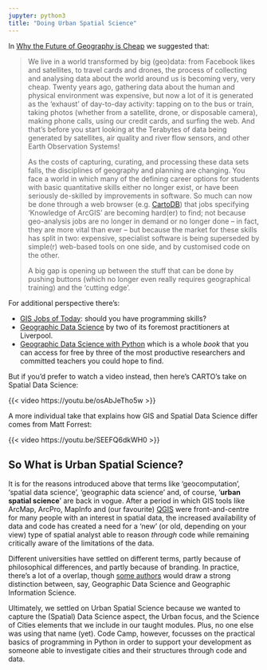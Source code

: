 ```yaml
---
jupyter: python3
title: "Doing Urban Spatial Science"
---
```


In [Why the Future of Geography is Cheap](https://www.rgs.org/schools/teaching-resources/why-the-future-of-geography-is-cheap/) we suggested that:

> We live in a world transformed by big (geo)data: from Facebook likes and satellites, to travel cards and drones, the process of collecting and analysing data about the world around us is becoming very, very cheap. Twenty years ago, gathering data about the human and physical environment was expensive, but now a lot of it is generated as the 'exhaust' of day-to-day activity: tapping on to the bus or train, taking photos (whether from a satellite, drone, or disposable camera), making phone calls, using our credit cards, and surfing the web. And that's before you start looking at the Terabytes of data being generated by satellites, air quality and river flow sensors, and other Earth Observation Systems! 
>
> As the costs of capturing, curating, and processing these data sets falls, the disciplines of geography and planning are changing. You face a world in which many of the defining career options for students with basic quantitative skills either no longer exist, or have been seriously de-skilled by improvements in software. So much can now be done through a web browser (e.g. [CartoDB](https://carto.com)) that jobs specifying 'Knowledge of ArcGIS' are becoming hard(er) to find; not because geo-analysis jobs are no longer in demand or no longer done -- in fact, they are more vital than ever -- but because the market for these skills has split in two: expensive, specialist software is being superseded by simple(r) web-based tools on one side, and by customised code on the other.
>
> A big gap is opening up between the stuff that can be done by pushing buttons (which no longer even really requires geographical training) and the 'cutting edge'. 

For additional perspective there's: 

- [GIS Jobs of Today](http://www.directionsmag.com/entry/gis-jobs-of-today-should-you-have-programming-skills/473296): should you have programming skills?
- [Geographic Data Science](https://doi.org/10.1111/gean.12194) by two of its foremost practitioners at Liverpool.
- [Geographic Data Science with Python](https://geographicdata.science/book/intro.html) which is a whole *book* that you can access for free by three of the most productive researchers and committed teachers you could hope to find.

But if you'd prefer to watch a video instead, then here's CARTO's take on Spatial Data Science:

{{< video https://youtu.be/osAbJeTho5w >}}

A more individual take that explains how GIS and Spatial Data Science differ comes from Matt Forrest:

{{< video https://youtu.be/SEEFQ6dkWH0 >}}

## So What is Urban Spatial Science?

It is for the reasons introduced above that terms like 'geocomputation', 'spatial data science', 'geographic data science' and, of course, '**urban spatial science**' are back in vogue. After a period in which GIS tools like ArcMap, ArcPro, MapInfo and (our favourite) [QGIS](https://www.qgis.org/) were front-and-centre for many people with an interest in spatial data, the increased availability of data and code has created a need for a 'new' (or old, depending on your view) type of spatial analyst able to reason _through_ code while remaining critically aware of the limitations of the data.

Different universities have settled on different terms, partly because of philosophical differences, and partly because of branding. In practice, there's a lot of a overlap, though [some authors](https://doi.org/10.1111/gec3.12537) would draw a strong distinction between, say, Geographic Data Science and Geographic Information Science.

Ultimately, we settled on Urban Spatial Science because we wanted to capture the (Spatial) Data Science aspect, the Urban focus, and the Science of Cities elements that we include in our taught modules. Plus, no one else was using that name (yet). Code Camp, however, focusses on the practical basics of programming in Python in order to support your development as someone able to investigate cities and their structures through code and data.

